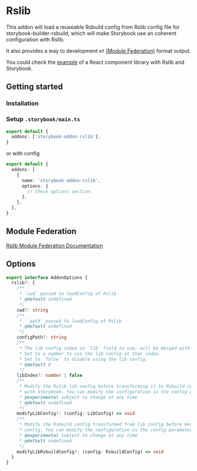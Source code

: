 
# Rslib

This addon will load a reuseable Rsbuild config from Rslib config file for storybook-builder-rsbuild, which will make Storybook use an coherent configuration with Rslib.

It also provides a way to development `mf` [(Module Federation)](https://lib.rsbuild.rs/guide/basic/output-format#mf) format output.

You could check the [example](https://github.com/rspack-contrib/storybook-rsbuild/tree/main/sandboxes/rslib-react-component) of a React component library with Rslib and Storybook.

## Getting started

### Installation

<PackageManagerTabs command="install storybook-addon-rslib -D" />

### Setup `.storybook/main.ts`

```ts
export default {
  addons: ['storybook-addon-rslib'],
}
```

or with config

```ts
export default {
  addons: [
    {
      name: 'storybook-addon-rslib',
      options: {
        // Check options section.
      },
    },
  ],
}
```

## Module Federation

[Rslib Module Federation Documentation](https://lib.rsbuild.rs/guide/advanced/module-federation)

## Options

```ts
export interface AddonOptions {
  rslib?: {
    /**
     * `cwd` passed to loadConfig of Rslib
     * @default undefined
     */
    cwd?: string
    /**
     *  `path` passed to loadConfig of Rslib
     * @default undefined
     */
    configPath?: string
    /**
     * The lib config index in `lib` field to use, will be merged with the other fields in the config.
     * Set to a number to use the lib config at that index.
     * Set to `false` to disable using the lib config.
     * @default 0
     */
    libIndex?: number | false
    /**
     * Modify the Rslib lib config before transforming it to Rsbuild config which will be merged
     * with Storybook. You can modify the configuration in the config parameters in place.
     * @experimental subject to change at any time
     * @default undefined
     */
    modifyLibConfig?: (config: LibConfig) => void
    /**
     * Modify the Rsbuild config transformed from lib config before merging with Storybook
     * config. You can modify the configuration in the config parameters in place.
     * @experimental subject to change at any time
     * @default undefined
     */
    modifyLibRsbuildConfig?: (config: RsbuildConfig) => void
  }
}
```
